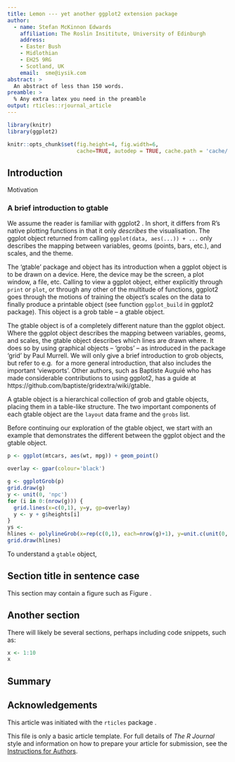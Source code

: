 ```yaml
---
title: Lemon --- yet another ggplot2 extension package
author:
  - name: Stefan McKinnon Edwards
    affiliation: The Roslin Insititute, University of Edinburgh
    address:
    - Easter Bush
    - Midlothian
    - EH25 9RG
    - Scotland, UK
    email:  sme@iysik.com
abstract: >
  An abstract of less than 150 words.
preamble: >
  % Any extra latex you need in the preamble
output: rticles::rjournal_article
---
```



```r
library(knitr)
library(ggplot2)

knitr::opts_chunk$set(fig.height=4, fig.width=6,
                      cache=TRUE, autodep = TRUE, cache.path = 'cache/')
```

## Introduction

Motivation



### A brief introduction to gtable

We assume the reader is familiar with ggplot2 \citep{ggplot2}.
In short, it differs from R's native plotting functions in that it only 
*describes* the visualisation.
The ggplot object returned from calling `ggplot(data, aes(...)) + ...`
only describes the mapping between variables, geoms (points, bars, etc.),
and scales, and the theme.

The 'gtable' package \citep{gtable} and object has its introduction when a ggplot 
object is to be drawn on a device. 
Here, the device may be the screen, a plot window, a file, etc.
Calling to view a ggplot object, either explicitly through `print` or `plot`, 
or through any other of the multitude of functions, ggplot2 goes through
the motions of training the object's scales on the data to finally produce a 
printable object (see function `ggplot_build` in ggplot2 package).
This object is a grob table -- a gtable object.

The gtable object is of a completely different nature than the 
ggplot object.
Where the ggplot object describes the mapping between variables, geoms, and 
scales, the gtable object describes which lines are drawn where. 
It does so by using graphical objects -- 'grobs' -- 
as introduced in the package 'grid' by Paul Murrell.
We will only give a brief introduction to grob objects, but refer to 
e.g. \citet{Zhou2010} for a more general introduction, that also includes
the important 'viewports'.
Other authors, such as Baptiste Auguié who has made considerable contributions
to using ggplot2, has a guide at
https://github.com/baptiste/gridextra/wiki/gtable.


A gtable object is a hierarchical collection of grob and gtable objects,
placing them in a table-like structure. 
The two important components of each gtable object are 
the `layout` data frame and the `grobs` list.

Before continuing our exploration of the gtable object, we start with an example
that demonstrates the different between the ggplot object and the gtable object.

```r
p <- ggplot(mtcars, aes(wt, mpg)) + geom_point()
```

```r
overlay <- gpar(colour='black')

g <- ggplotGrob(p)
grid.draw(g)
y <- unit(0, 'npc')
for (i in 0:(nrow(g))) {
  grid.lines(x=c(0,1), y=y, gp=overlay)
  y <- y + g$heights[i]
}
ys <- 
hlines <- polylineGrob(x=rep(c(0,1), each=nrow(g)+1), y=unit.c(unit(0,'npc'), g$heights, unit(0,'npc'), g$heights), id = rep(1:nrow(g)+1, times=2), gp = overlay )
grid.draw(hlines)

```

To understand a `gtable` object, 






## Section title in sentence case

This section may contain a figure such as Figure \ref{figure:rlogo}.

\begin{figure}[htbp]
  \centering
  \includegraphics{Rlogo}
  \caption{The logo of R.}
  \label{figure:rlogo}
\end{figure}

## Another section

There will likely be several sections, perhaps including code snippets, such as:

```r
x <- 1:10
x
```

## Summary

## Acknowledgements

This article was initiated with the `rticles` package \citep{rticles}.


This file is only a basic article template. For full details of _The R Journal_ style and information on how to prepare your article for submission, see the [Instructions for Authors](https://journal.r-project.org/share/author-guide.pdf).
\bibliography{RJreferences}
